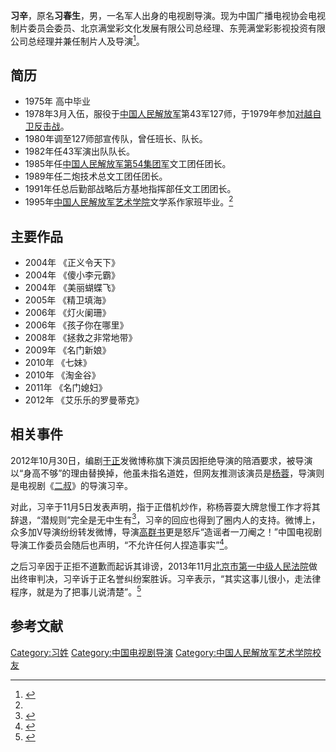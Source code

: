 {{藝人
|姓名 = 习辛
|類型 = 导演
|圖片 = 
|圖片尺寸 = 
|圖片簡介 = 
|本名 = 
|别名 = 
|外文名 = 
|外文 =  
|羅馬拼音 = 
|英文名 = 
|暱稱 = 
|其他藝名 = 
|國籍 = {{PRC}}
|民族 = 
|籍貫 = 
|出生日期 = 
|出生地點 = 
|逝世日期 = 
|逝世地點 = 
|職業 = [[导演|导演]]
|語言 = [[普通话|普通话]]
|三圍 = 
|教育程度 = [[中国人民解放军艺术学院|中国人民解放军艺术学院]]
|宗教信仰 =
|配偶 = 
|兒女 = 
|父母 = 
|音樂類型 = 
|演奏樂器 = 
|出道地點 = 
|出道作 = 
|出道日期 = 
|代表作 = 
|活躍年代 = 
|唱片公司 = 
|經紀公司 =
|網站 =
|相關團體 = 
|獎項 = 
|IMDb = 
|現任成員 = 
|過往成員 = 
|音樂專輯 = 
|電影 = 
|電視節目 =
|舞台劇 = 
|書籍 = 
}}
'''习辛'''，原名'''习春生'''，男，一名军人出身的电视剧导演。现为中国广播电视协会电视制片委员会委员、北京满堂彩文化发展有限公司总经理、东莞满堂彩影视投资有限公司总经理并兼任制片人及导演<ref name=a >{{cite news| language =zh-hans| author =新浪娱乐| url =http://ent.sina.com.cn/v/2008-11-17/10102254017.shtml| title =《名门新娘》导演兼制片人习辛专访| publisher =新浪| date =2008-11-17| accessdate =2013-12-04| archive-date =2019-02-21| archive-url =https://web.archive.org/web/20190221151701/http://ent.sina.com.cn/v/2008-11-17/10102254017.shtml}}</ref>。

== 简历 ==
* 1975年 高中毕业
* 1978年3月入伍，服役于[[中国人民解放军|中国人民解放军]]第43军127师，于1979年参加[[对越自卫反击战|对越自卫反击战]]。
* 1980年调至127师部宣传队，曾任班长、队长。
* 1982年任43军演出队队长。
* 1985年任[[中国人民解放军第54集团军|中国人民解放军第54集团军]]文工团任团长。
* 1989年任二炮技术总文工团任团长。
* 1991年任总后勤部战略后方基地指挥部任文工团团长。
* 1995年[[中国人民解放军艺术学院|中国人民解放军艺术学院]]文学系作家班毕业。<ref name=a />

== 主要作品 ==
* 2004年 《正义令天下》
* 2004年 《傻小李元霸》
* 2004年 《美丽蝴蝶飞》
* 2005年 《精卫填海》
* 2006年 《灯火阑珊》
* 2006年 《孩子你在哪里》
* 2008年 《拯救之非常地带》
* 2009年 《名门新娘》
* 2010年 《七妹》
* 2010年 《淘金谷》
* 2011年 《名门媳妇》
* 2012年 《艾乐乐的罗曼蒂克》

== 相关事件 ==
2012年10月30日，编剧[[于正|于正]]发微博称旗下演员因拒绝导演的陪酒要求，被导演以“身高不够”的理由替换掉，他虽未指名道姓，但网友推测该演员是[[杨蓉|杨蓉]]，导演则是电视剧《[[二叔_(电视剧)|二叔]]》的导演习辛。

对此，习辛于11月5日发表声明，指于正借机炒作，称杨蓉耍大牌怠慢工作才将其辞退，“潜规则”完全是无中生有<ref>{{cite web|url=http://ent.xinmin.cn/2012/11/06/17036541.html|title=习辛指于正借机炒作 称杨蓉耍大牌才将其辞退|date=2012-11-06|accessdate=2013-12-04|deadurl=yes|archiveurl=https://web.archive.org/web/20140417131817/http://ent.xinmin.cn/2012/11/06/17036541.html|archivedate=2014-04-17}}</ref>，习辛的回应也得到了圈内人的支持。微博上，众多加V导演纷纷转发微博，导演[[高群书|高群书]]更是怒斥“造谣者一刀阉之！”中国电视剧导演工作委员会随后也声明，“不允许任何人捏造事实”<ref>{{cite web|url=http://yule.sohu.com/20121106/n356765776.shtml|title=于正曝旗下女星拒陪酒被辞 导演怒斥：没潜规则|date=2012-11-06|accessdate=2013-12-04|archive-date=2012-11-12|archive-url=https://web.archive.org/web/20121112050811/http://yule.sohu.com/20121106/n356765776.shtml}}</ref>。

之后习辛因于正拒不道歉而起诉其诽谤，2013年11月[[北京市第一中级人民法院|北京市第一中级人民法院]]做出终审判决，习辛诉于正名誉纠纷案胜诉。习辛表示，“其实这事儿很小，走法律程序，就是为了把事儿说清楚”。<ref>{{cite web|url=http://lady.163.com/13/1113/14/9DILUB6700264M4F.html|title=于正诽谤案尘埃落定：习辛胜诉 导演也有职业操守|date=2013-11-13|accessdate=2013-12-04|archive-url=https://web.archive.org/web/20140417124117/http://lady.163.com/13/1113/14/9DILUB6700264M4F.html|archive-date=2014-04-17|dead-url=yes}}</ref>

== 参考文献 ==
{{reflist}}

{{DEFAULTSORT:X}}
[[Category:习姓|Category:习姓]]
[[Category:中国电视剧导演|Category:中国电视剧导演]]
[[Category:中国人民解放军艺术学院校友|Category:中国人民解放军艺术学院校友]]